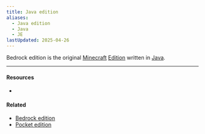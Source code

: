 ```yaml
---
title: Java edition
aliases:
  - Java edition
  - Java
  - JE
lastUpdated: 2025-04-26
---
```



Bedrock edition is the original [Minecraft](/minecraft) [Edition](/edition) written in [Java](https://en.wikipedia.org/wiki/Java_(programming_language)).

---

#### Resources
- <Wiki src="https://minecraft.wiki/w/Java_Edition" />

#### Related
- [Bedrock edition](/bedrockedition)
- [Pocket edition](/pocketedition)